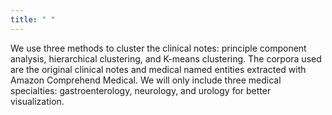 ```yaml
---
title: " "
---
```


We use three methods to cluster the clinical notes: principle component analysis, hierarchical clustering, and K-means clustering. The corpora used are the original clinical notes and medical named entities extracted with Amazon Comprehend Medical. We will only include three medical specialties: gastroenterology, neurology, and urology for better visualization.
  
